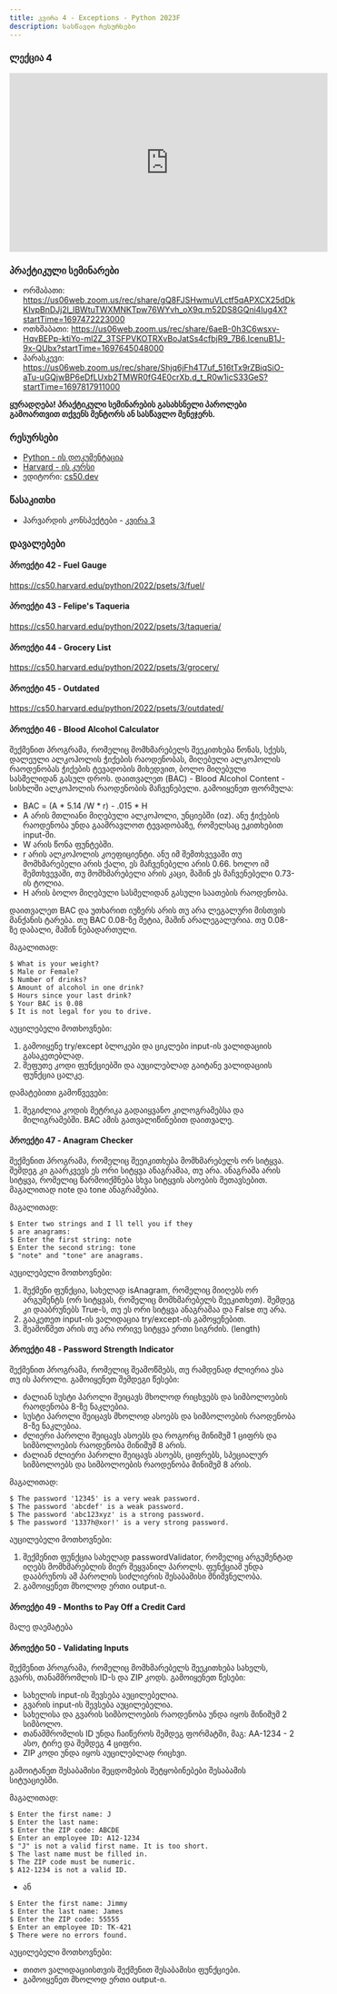 ```yaml
---
title: კვირა 4 - Exceptions - Python 2023F
description: სასწავლო რესურსები
---
```


### ლექცია 4
<iframe width="560" height="315" src="https://www.youtube.com/embed/vZrYLfCXSFk" title="YouTube video player" frameborder="0" allow="accelerometer; autoplay; clipboard-write; encrypted-media; gyroscope; picture-in-picture; web-share" allowfullscreen></iframe>


### პრაქტიკული სემინარები
- ორშაბათი: https://us06web.zoom.us/rec/share/gQ8FJSHwmuVLctf5qAPXCX25dDkKIvpBnDJj2l_IBWtuTWXMNKTpw76WYvh_oX9q.m52DS8GQni4lug4X?startTime=1697472223000
- ოთხშაბათი: https://us06web.zoom.us/rec/share/6aeB-0h3C6wsxv-HqvBEPp-ktiYo-ml2Z_3TSFPVKOTRXvBoJatSs4cfbjR9_7B6.IcenuB1J-9x-QUbx?startTime=1697645048000
- პარასკევი: https://us06web.zoom.us/rec/share/Shjq6jFh4T7uf_516tTx9rZBiqSiO-aTu-uGQjwBP6eDfLUxb2TMWR0fG4E0crXb.d_t_R0w1icS33GeS?startTime=1697817911000

**ყურადღება! პრაქტიკული სემინარების გასახსნელი პაროლები გამოართვით თქვენს მენტორს ან სასწავლო მენეჯერს.**

### რესურსები
- [Python - ის დოკუმენტაცია](https://docs.python.org/3/library/)
- [Harvard - ის კურსი](https://cs50.harvard.edu/python/2022/)
- ედიტორი: [cs50.dev](https://cs50.dev/)

### წასაკითხი
- ჰარვარდის კონსპექტები - [კვირა 3](https://cs50.harvard.edu/python/2022/notes/3/)

### დავალებები

#### პროექტი 42 - Fuel Gauge
https://cs50.harvard.edu/python/2022/psets/3/fuel/

#### პროექტი 43 - Felipe's Taqueria
https://cs50.harvard.edu/python/2022/psets/3/taqueria/

#### პროექტი 44 - Grocery List
https://cs50.harvard.edu/python/2022/psets/3/grocery/

#### პროექტი 45 - Outdated
https://cs50.harvard.edu/python/2022/psets/3/outdated/

#### პროექტი 46 - Blood Alcohol Calculator

შექმენით პროგრამა, რომელიც მომხმარებელს შეეკითხება წონას, სქესს, დალეული ალკოჰოლის ჭიქების რაოდენობას,
მიღებული ალკოჰოლის რაოდენობას ჭიქების ტევადობის მიხედვით, ბოლო მიღებული სასმელიდან გასულ დროს.
დაითვალეთ (BAC) - Blood Alcohol Content - სისხლში ალკოჰოლის რაოდენობის მაჩვენებელი.
გამოიყენეთ ფორმულა:
- BAC = (A * 5.14 /W * r) - .015 * H
- A არის მთლიანი მიღებული ალკოჰოლი, უნციებში (oz). ანუ ჭიქების რაოდენობა უნდა გაამრავლოთ ტევადობაზე, რომელსაც ეკითხებით input-ში.
- W არის წონა ფუნტებში.
- r არის ალკოჰოლის კოეფიციენტი. ანუ იმ შემთხვევაში თუ მომხმარებელი არის ქალი, ეს მაჩვენებელი არის 0.66. ხოლო იმ შემთხვევაში, თუ მომხმარებელი არის კაცი, მაშინ ეს მაჩვენებელი 0.73-ის ტოლია.
- H არის ბოლო მიღებული სასმელიდან გასული საათების რაოდენობა.

დაითვალეთ BAC და უთხარით იუზერს არის თუ არა ლეგალური მისთვის მანქანის ტარება. თუ BAC 0.08-ზე მეტია, მაშინ არალეგალურია. თუ 0.08-ზე დაბალი, მაშინ ნებადართული.


მაგალითად:
```shell
$ What is your weight?
$ Male or Female? 
$ Number of drinks?
$ Amount of alcohol in one drink? 
$ Hours since your last drink? 
$ Your BAC is 0.08
$ It is not legal for you to drive.
```

აუცილებელი მოთხოვნები:
1. გამოიყენე try/except ბლოკები და ციკლები input-ის ვალიდაციის გასაკეთებლად.
1. შეფუთე კოდი ფუნქციებში და აუცილებლად გაიტანე ვალიდაციის ფუნქცია ცალკე.

დამატებითი გამოწვევები:
1. შეგიძლია კოდის მეტრიკა გადაიყვანო კილოგრამებსა და მილიგრამებში. BAC ამის გათვალიწინებით დაითვალე.

#### პროექტი 47 - Anagram Checker
შექმენით პროგრამა, რომელიც შეეიკითხება მომხმარებელს ორ სიტყვა. შემდეგ კი გაარკვევს ეს ორი სიტყვა ანაგრამაა, თუ არა.
ანაგრამა არის სიტყვა, რომელიც წარმოიქმნება სხვა სიტყვის ასოების შეთავსებით. მაგალითად note და tone ანაგრამებია.

მაგალითად:
```shell
$ Enter two strings and I ll tell you if they
$ are anagrams:
$ Enter the first string: note
$ Enter the second string: tone
$ "note" and "tone" are anagrams.
```

აუცილებელი მოთხოვნები:
1. შექმენი ფუნქცია, სახელად isAnagram, რომელიც მიიღებს ორ არგუმენტს (ორ სიტყვას, რომელიც მომხმარებელს შეეკითხეთ). შემდეგ კი დააბრუნებს True-ს, თუ ეს ორი სიტყვა ანაგრამაა და False თუ არა. 
1. გააკეთეთ input-ის ვალიდაცია try/except-ის გამოყენებით.
1. შეამოწმეთ არის თუ არა ორივე სიტყვა ერთი სიგრძის. (length)

#### პროექტი 48 - Password Strength Indicator
შექმენით პროგრამა, რომელიც შეამოწმებს, თუ რამდენად ძლიერია ესა თუ ის პაროლი. გამოიყენეთ შემდეგი წესები:
- ძალიან სუსტი პაროლი შეიცავს მხოლოდ რიცხვებს და სიმბოლოების რაოდენობა 8-ზე ნაკლებია.
- სუსტი პაროლი შეიცავს მხოლოდ ასოებს და სიმბოლოების რაოდენობა 8-ზე ნაკლებია.
- ძლიერი პაროლი შეიცავს ასოებს და როგორც მინიმუმ 1 ციფრს და სიმბოლოების რაოდენობა მინიმუმ 8 არის.
- ძალიან ძლიერი პაროლი შეიცავს ასოებს, ციფრებს, სპეციალურ სიმბოლოებს და სიმბოლოების რაოდენობა მინიმუმ 8 არის.

მაგალითად:
```shell
$ The password '12345' is a very weak password.
$ The password 'abcdef' is a weak password.
$ The password 'abc123xyz' is a strong password.
$ The password '1337h@xor!' is a very strong password.
```

აუცილებელი მოთხოვნები:
1. შექმენით ფუნქცია სახელად passwordValidator, რომელიც არგუმენტად იღებს მომხმარებლის მიერ შეყვანილ პაროლს. ფუნქციამ უნდა დააბრუნოს ამ პაროლის სიძლიერის შესაბამისი მნიშვნელობა.
1. გამოიყენეთ მხოლოდ ერთი output-ი.


#### პროექტი 49 - Months to Pay Off a Credit Card
მალე დაემატება

#### პროექტი 50 - Validating Inputs
შექმენით პროგრამა, რომელიც მომხმარებელს შეეკითხება სახელს, გვარს, თანამშრომლის ID-ს და ZIP კოდს. გამოიყენეთ წესები:
- სახელის input-ის შევსება აუცილებელია.
- გვარის input-ის შევსება აუცილებელია.
- სახელისა და გვარის სიმბოლოების რაოდენობა უნდა იყოს მინიმუმ 2 სიმბოლო.
- თანამშრომლის ID უნდა ჩაიწეროს შემდეგ ფორმატში, მაგ: AA-1234 - 2 ასო, ტირე და შემდეგ 4 ციფრი.
- ZIP კოდი უნდა იყოს აუცილებლად რიცხვი.

გამოიტანეთ შესაბამისი შეცდომების შეტყობინებები შესაბამის სიტუაციებში.


მაგალითად:
```shell
$ Enter the first name: J
$ Enter the last name:
$ Enter the ZIP code: ABCDE
$ Enter an employee ID: A12-1234
$ "J" is not a valid first name. It is too short.
$ The last name must be filled in.
$ The ZIP code must be numeric.
$ A12-1234 is not a valid ID.
```
- ან
```shell
$ Enter the first name: Jimmy
$ Enter the last name: James
$ Enter the ZIP code: 55555
$ Enter an employee ID: TK-421
$ There were no errors found.
```
აუცილებელი მოთხოვნები:
- თითო ვალიდაციისთვის შექმენით შესაბამისი ფუნქციები.
- გამოიყენეთ მხოლოდ ერთი output-ი.